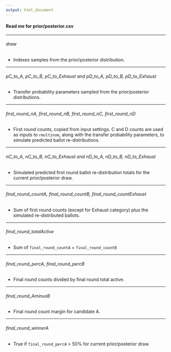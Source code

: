 ```yaml
---
output: html_document
---
```


#### Read me for prior/posterior.csv

---

###### draw

- Indexes samples from the prior/posterior distribution.

---

###### pC_to_A, pC_to_B, pC_to_Exhaust and pD_to_A, pD_to_B, pD_to_Exhaust

- Transfer probability parameters sampled from the prior/posterior distributions.

---

###### first_round_nA, first_round_nB, first_round_nC, first_round_nD

- First round counts, copied from input settings. C and D counts are used as inputs 
to `rmultinom`, along with the transfer probability parameters, to simulate predicted ballot re-distributions.

---

###### nC_to_A, nC_to_B, nC_to_Exhaust	and nD_to_A, nD_to_B, nD_to_Exhaust

- Simulated predicted first round ballot re-distribution totals for the current 
prior/posterior draw.

---

###### final_round_countA, final_round_countB, final_round_countExhaust

- Sum of first round counts (except for Exhaust category) plus the simulated re-distributed
ballots.

---

###### final_round_totalActive

- Sum of `final_round_countA` + `final_round_countB`

---

###### final_round_percA, final_round_percB

- Final round counts divided by final round total active.

---

###### final_round_AminusB

- Final round count margin for candidate A.

---
			
###### final_round_winnerA

- True if `final_round_percA` > 50% for current prior/posterior draw.


						